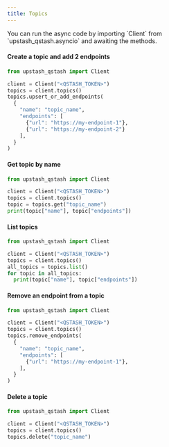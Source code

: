 ---
title: Topics
---

<Info>
  You can run the async code by importing `Client` from `upstash_qstash.asyncio`
  and awaiting the methods.
</Info>

#### Create a topic and add 2 endpoints

```python
from upstash_qstash import Client

client = Client("<QSTASH_TOKEN>")
topics = client.topics()
topics.upsert_or_add_endpoints(
  {
    "name": "topic_name",
    "endpoints": [
      {"url": "https://my-endpoint-1"},
      {"url": "https://my-endpoint-2"}
    ],
  }
)
```

#### Get topic by name

```python
from upstash_qstash import Client

client = Client("<QSTASH_TOKEN>")
topics = client.topics()
topic = topics.get("topic_name")
print(topic["name"], topic["endpoints"])
```

#### List topics

```python
from upstash_qstash import Client

client = Client("<QSTASH_TOKEN>")
topics = client.topics()
all_topics = topics.list()
for topic in all_topics:
  print(topic["name"], topic["endpoints"])
```

#### Remove an endpoint from a topic

```python
from upstash_qstash import Client

client = Client("<QSTASH_TOKEN>")
topics = client.topics()
topics.remove_endpoints(
  {
    "name": "topic_name",
    "endpoints": [
      {"url": "https://my-endpoint-1"},
    ],
  }
)
```

#### Delete a topic

```python
from upstash_qstash import Client

client = Client("<QSTASH_TOKEN>")
topics = client.topics()
topics.delete("topic_name")
```
